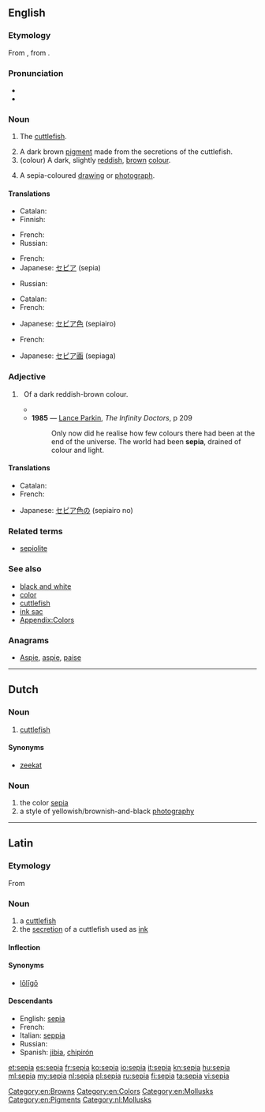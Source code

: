 ==English==
{{wikipedia}}

===Etymology===
From {{etyl|la|en}} {{term|sepia|lang=la}}, from {{etyl|grc|en}} {{term|σηπία||cuttlefish|tr=sēpia|lang=grc}}.

===Pronunciation===
* {{IPA|/ˈsiːpɪə/}}
* {{rhymes|iːpiə}}

===Noun===
{{en-noun}}

# {{context|archaic|lang=en}} The [[cuttlefish]].
# A dark brown [[pigment]] made from the secretions of the cuttlefish.
# (colour) A dark, slightly [[red]]dish, [[brown]] [[color|colour]].
#: {{color panel|704214}}
# A sepia-coloured [[drawing]] or [[photograph]].

====Translations====

{{trans-top|cuttlefish}}
* Catalan: {{t-|ca|sèpia|f}}
* Finnish: {{t+|fi|seepia}}
{{trans-mid}}
* French: {{t+|fr|seiche|f}}
* Russian: {{t+|ru|каракатица|f|sc=Cyrl|tr=karakática}}
{{trans-bottom}}

{{trans-top|pigment}}
* French: {{t+|fr|sépia|m}}
* Japanese: [[セピア]] (sepia)
{{trans-mid}}
* Russian: {{t+|ru|сепия|f|sc=Cyrl|tr=sépija}}
{{trans-bottom}}

{{trans-top|colour}}
* Catalan: {{t-|ca|sèpia|m}}
* French: {{t+|fr|sépia|m}}
{{trans-mid}}
* Japanese: [[セピア色]] (sepiairo)
{{trans-bottom}}

{{trans-top|drawing}}
* French: {{t+|fr|sépia|m}}
{{trans-mid}}
* Japanese: [[セピア画]] (sepiaga)
{{trans-bottom}}

===Adjective===
{{en-adj}}

# {{context|colour|lang=en}}&nbsp; Of a dark reddish-brown colour.
#*{{quote-book|year=1963|author={{w|Margery Allingham}}
|title={{w|The China Governess}}
|chapter=3|url=http://openlibrary.org/works/OL2004261W
|passage='''Sepia''' Delft tiles surrounded the fireplace, their crudely drawn Biblical scenes in faded cyclamen blending with the pinkish pine, while above them, instead of a mantelshelf, there was an archway high enough to form a balcony with slender balusters and a tapestry-hung wall behind.}}
#* '''1985''' — [[w:Lance Parkin|Lance Parkin]], ''The Infinity Doctors'', p 209
#*: Only now did he realise how few colours there had been at the end of the universe.  The world had been '''sepia''', drained of colour and light.

====Translations====
{{trans-top|colour}}
* Catalan: {{t-|ca|sèpia}}
* French: {{t+|fr|sépia}}
{{trans-mid}}
* Japanese: [[セピア色]]の (sepiairo no)
{{trans-bottom}}

===Related terms===
* [[sepiolite]]

===See also===
* [[black and white]]
* [[color]]
* [[cuttlefish]]
* [[ink sac]]
* [[Appendix:Colors]]

===Anagrams===
* [[Aspie#English|Aspie]], [[aspie#English|aspie]], [[paise#English|paise]]

[[Category:en:Browns]]
[[Category:en:Colors]]
[[Category:en:Mollusks]]
[[Category:en:Pigments]]

----

==Dutch==
{{wikipedia|lang=nl}}

===Noun===
{{nl-noun|f|g2=m|-|-}}

# [[cuttlefish]]

====Synonyms====
* {{sense|cuttlefish}} [[zeekat]]

===Noun===
{{nl-noun|n|-|-}}

# the color [[sepia#English|sepia]]
# a style of yellowish/brownish-and-black [[photography]]

[[Category:nl:Mollusks]]

----

==Latin==

===Etymology===
From {{etyl|grc|la}} {{term|σηπία||tr=sēpia|lang=grc|sc=polytonic}}

===Noun===
{{la-noun|sēpia|sepiae|sēpiae|f|first}}

# a [[cuttlefish]]
# the [[secretion]] of a cuttlefish used as [[ink]]

====Inflection====
{{la-decl-1st|sepi|sēpi}}

====Synonyms====
* {{sense|cuttlefish}} [[loligo#Latin|lōlīgō]]

====Descendants====
* English: [[#English|sepia]]
* French: {{l|fr|seiche}}
* Italian: [[seppia]]
* Russian: {{l|ru|сепия}}
* Spanish: [[jibia]], [[chipirón]]

[[et:sepia]]
[[es:sepia]]
[[fr:sepia]]
[[ko:sepia]]
[[io:sepia]]
[[it:sepia]]
[[kn:sepia]]
[[hu:sepia]]
[[ml:sepia]]
[[my:sepia]]
[[nl:sepia]]
[[pl:sepia]]
[[ru:sepia]]
[[fi:sepia]]
[[ta:sepia]]
[[vi:sepia]]